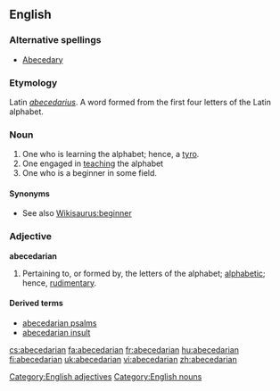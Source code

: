 {{wikisource1911Enc|Abecedarians}}
==English==

===Alternative spellings===
* [[Abecedary]]

===Etymology===
Latin ''[[abecedarius]]''. A word formed from the first four letters of the Latin alphabet.

===Noun===
{{en-noun}}

# One who is learning the alphabet; hence, a [[tyro]].
# One engaged in [[teaching]] the alphabet
# One who is a beginner in some field.

====Synonyms====
* See also [[Wikisaurus:beginner]]

===Adjective===
'''abecedarian'''

# Pertaining to, or formed by, the letters of the alphabet; [[alphabetic]]; hence, [[rudimentary]].

====Derived terms====
* [[abecedarian psalms]]
* [[abecedarian insult]]

[[Category:English adjectives]]
[[Category:English nouns]]

[[cs:abecedarian]]
[[fa:abecedarian]]
[[fr:abecedarian]]
[[hu:abecedarian]]
[[fi:abecedarian]]
[[uk:abecedarian]]
[[vi:abecedarian]]
[[zh:abecedarian]]